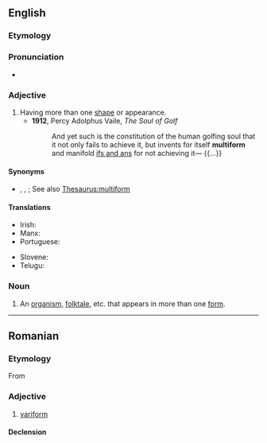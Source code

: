 ==English==

===Etymology===
{{prefix|en|multi|form}}

===Pronunciation===
* {{IPA|en|/ˈmuʌltiˌfɔɹm/}}

===Adjective===
{{en-adj}}

# Having more than one [[shape]] or appearance.
#* '''1912''', Percy Adolphus Vaile, ''The Soul of Golf''
#*: And yet such is the constitution of the human golfing soul that it not only fails to achieve it, but invents for itself '''multiform''' and manifold [[ifs and ans]] for not achieving it— {{...}}

====Synonyms====
* {{l|en|polymorphic}}, {{l|en|polymorphous}}, {{l|en|protean}}; See also [[Thesaurus:multiform]]

====Translations====
{{trans-top}}
* Irish: {{t|ga|ilchruthach}}
* Manx: {{t|gv|yl-chrooagh}}
* Portuguese: {{t|pt|multiforme}}
{{trans-mid}}
* Slovene: {{t|sl|večobličen}}
* Telugu: {{t+|te|విశ్వరూపము}}
{{trans-bottom}}

===Noun===
{{en-noun}}

# An [[organism]], [[folktale]], etc. that appears in more than one [[form]].

----

==Romanian==

===Etymology===
From {{bor|ro|fr|multiforme}}

===Adjective===
{{ro-adj}}

# [[variform]]

====Declension====
{{ro-decl-adj}}